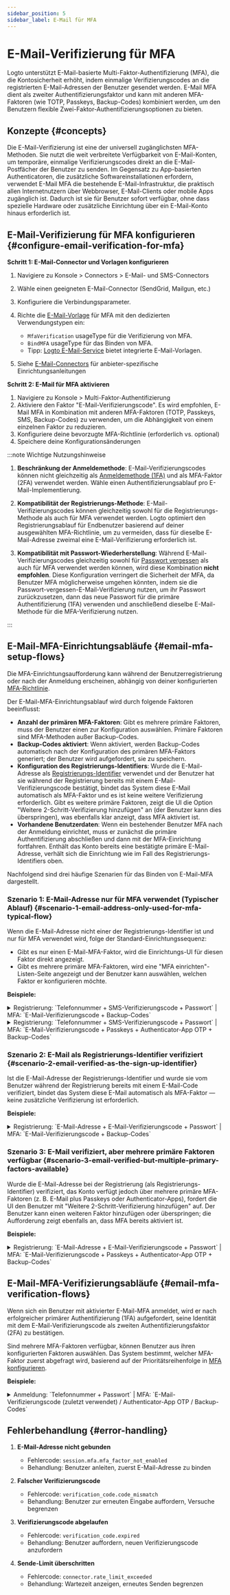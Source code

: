 ```yaml
---
sidebar_position: 5
sidebar_label: E-Mail für MFA
---
```


# E-Mail-Verifizierung für MFA

Logto unterstützt E-Mail-basierte Multi-Faktor-Authentifizierung (MFA), die die Kontosicherheit erhöht, indem einmalige Verifizierungscodes an die registrierten E-Mail-Adressen der Benutzer gesendet werden. E-Mail MFA dient als zweiter Authentifizierungsfaktor und kann mit anderen MFA-Faktoren (wie TOTP, Passkeys, Backup-Codes) kombiniert werden, um den Benutzern flexible Zwei-Faktor-Authentifizierungsoptionen zu bieten.

## Konzepte \{#concepts}

Die E-Mail-Verifizierung ist eine der universell zugänglichsten MFA-Methoden. Sie nutzt die weit verbreitete Verfügbarkeit von E-Mail-Konten, um temporäre, einmalige Verifizierungscodes direkt an die E-Mail-Postfächer der Benutzer zu senden. Im Gegensatz zu App-basierten Authenticatoren, die zusätzliche Softwareinstallationen erfordern, verwendet E-Mail MFA die bestehende E-Mail-Infrastruktur, die praktisch allen Internetnutzern über Webbrowser, E-Mail-Clients oder mobile Apps zugänglich ist. Dadurch ist sie für Benutzer sofort verfügbar, ohne dass spezielle Hardware oder zusätzliche Einrichtung über ein E-Mail-Konto hinaus erforderlich ist.

## E-Mail-Verifizierung für MFA konfigurieren \{#configure-email-verification-for-mfa}

**Schritt 1: E-Mail-Connector und Vorlagen konfigurieren**

1. Navigiere zu <CloudLink to="/connectors/passwordless">Konsole > Connectors > E-Mail- und SMS-Connectors</CloudLink>
2. Wähle einen geeigneten E-Mail-Connector (SendGrid, Mailgun, etc.)
3. Konfiguriere die Verbindungsparameter.
4. Richte die [E-Mail-Vorlage](/connectors/email-connectors/email-templates) für MFA mit den dedizierten Verwendungstypen ein:

   - `MfaVerification` usageType für die Verifizierung von MFA.
   - `BindMFA` usageType für das Binden von MFA.
   - Tipp: [Logto E-Mail-Service](/connectors/email-connectors/built-in-email-service) bietet integrierte E-Mail-Vorlagen.

5. Siehe [E-Mail-Connectors](/connectors/email-connectors) für anbieter-spezifische Einrichtungsanleitungen

**Schritt 2: E-Mail für MFA aktivieren**

1. Navigiere zu <CloudLink to="/mfa">Konsole > Multi-Faktor-Authentifizierung</CloudLink>
2. Aktiviere den Faktor "E-Mail-Verifizierungscode". Es wird empfohlen, E-Mail MFA in Kombination mit anderen MFA-Faktoren (TOTP, Passkeys, SMS, Backup-Codes) zu verwenden, um die Abhängigkeit von einem einzelnen Faktor zu reduzieren.
3. Konfiguriere deine bevorzugte MFA-Richtlinie (erforderlich vs. optional)
4. Speichere deine Konfigurationsänderungen

:::note Wichtige Nutzungshinweise

1. **Beschränkung der Anmeldemethode**: E-Mail-Verifizierungscodes können nicht gleichzeitig als [Anmeldemethode (1FA)](/end-user-flows/sign-up-and-sign-in/sign-in) und als MFA-Faktor (2FA) verwendet werden. Wähle einen Authentifizierungsablauf pro E-Mail-Implementierung.

2. **Kompatibilität der Registrierungs-Methode**: E-Mail-Verifizierungscodes können gleichzeitig sowohl für die Registrierungs-Methode als auch für MFA verwendet werden. Logto optimiert den Registrierungsablauf für Endbenutzer basierend auf deiner ausgewählten MFA-Richtlinie, um zu vermeiden, dass für dieselbe E-Mail-Adresse zweimal eine E-Mail-Verifizierung erforderlich ist.

3. **Kompatibilität mit Passwort-Wiederherstellung**: Während E-Mail-Verifizierungscodes gleichzeitig sowohl für [Passwort vergessen](/end-user-flows/sign-up-and-sign-in/reset-password) als auch für MFA verwendet werden können, wird diese Kombination **nicht empfohlen**. Diese Konfiguration verringert die Sicherheit der MFA, da Benutzer MFA möglicherweise umgehen könnten, indem sie die Passwort-vergessen-E-Mail-Verifizierung nutzen, um ihr Passwort zurückzusetzen, dann das neue Passwort für die primäre Authentifizierung (1FA) verwenden und anschließend dieselbe E-Mail-Methode für die MFA-Verifizierung nutzen.

:::

## E-Mail-MFA-Einrichtungsabläufe \{#email-mfa-setup-flows}

Die MFA-Einrichtungsaufforderung kann während der Benutzerregistrierung oder nach der Anmeldung erscheinen, abhängig von deiner konfigurierten [MFA-Richtlinie](/end-user-flows/mfa/configure-mfa#global-mfa-configuration).

Der E-Mail-MFA-Einrichtungsablauf wird durch folgende Faktoren beeinflusst:

- **Anzahl der primären MFA-Faktoren**: Gibt es mehrere primäre Faktoren, muss der Benutzer einen zur Konfiguration auswählen. Primäre Faktoren sind MFA-Methoden außer Backup-Codes.
- **Backup-Codes aktiviert**: Wenn aktiviert, werden Backup-Codes automatisch nach der Konfiguration des primären MFA-Faktors generiert; der Benutzer wird aufgefordert, sie zu speichern.
- **Konfiguration des Registrierungs-Identifiers**: Wurde die E-Mail-Adresse als [Registrierungs-Identifier](/end-user-flows/sign-up-and-sign-in/sign-up#set-up-the-sign-up-identifier) verwendet und der Benutzer hat sie während der Registrierung bereits mit einem E-Mail-Verifizierungscode bestätigt, bindet das System diese E-Mail automatisch als MFA-Faktor und es ist keine weitere Verifizierung erforderlich. Gibt es weitere primäre Faktoren, zeigt die UI die Option "Weitere 2-Schritt-Verifizierung hinzufügen" an (der Benutzer kann dies überspringen), was ebenfalls klar anzeigt, dass MFA aktiviert ist.
- **Vorhandene Benutzerdaten**: Wenn ein bestehender Benutzer MFA nach der Anmeldung einrichtet, muss er zunächst die primäre Authentifizierung abschließen und dann mit der MFA-Einrichtung fortfahren. Enthält das Konto bereits eine bestätigte primäre E-Mail-Adresse, verhält sich die Einrichtung wie im Fall des Registrierungs-Identifiers oben.

Nachfolgend sind drei häufige Szenarien für das Binden von E-Mail-MFA dargestellt.

### Szenario 1: E-Mail-Adresse nur für MFA verwendet (Typischer Ablauf) \{#scenario-1-email-address-only-used-for-mfa-typical-flow}

Wenn die E-Mail-Adresse nicht einer der Registrierungs-Identifier ist und nur für MFA verwendet wird, folge der Standard-Einrichtungssequenz:

- Gibt es nur einen E-Mail-MFA-Faktor, wird die Einrichtungs-UI für diesen Faktor direkt angezeigt.
- Gibt es mehrere primäre MFA-Faktoren, wird eine "MFA einrichten"-Listen-Seite angezeigt und der Benutzer kann auswählen, welchen Faktor er konfigurieren möchte.

**Beispiele:**

<details>
  <summary>
    Registrierung: `Telefonnummer + SMS-Verifizierungscode + Passwort` | MFA:
    `E-Mail-Verifizierungscode + Backup-Codes`
  </summary>
  <img src="/img/assets/email-mfa-setup-scenario-1-1.png" alt="E-Mail-MFA-Einrichtungsablauf 1-1" />
</details>

<details>
  <summary>
    Registrierung: `Telefonnummer + SMS-Verifizierungscode + Passwort` | MFA:
    `E-Mail-Verifizierungscode + Passkeys + Authenticator-App OTP + Backup-Codes`
  </summary>
  <img src="/img/assets/email-mfa-setup-scenario-1-2.png" alt="E-Mail-MFA-Einrichtungsablauf 1-2" />
</details>

### Szenario 2: E-Mail als Registrierungs-Identifier verifiziert \{#scenario-2-email-verified-as-the-sign-up-identifier}

Ist die E-Mail-Adresse der Registrierungs-Identifier und wurde sie vom Benutzer während der Registrierung bereits mit einem E-Mail-Code verifiziert, bindet das System diese E-Mail automatisch als MFA-Faktor — keine zusätzliche Verifizierung ist erforderlich.

**Beispiele:**

<details>
  <summary>
    Registrierung: `E-Mail-Adresse + E-Mail-Verifizierungscode + Passwort` | MFA:
    `E-Mail-Verifizierungscode + Backup-Codes`
  </summary>
  <img src="/img/assets/email-mfa-setup-scenario-2.png" alt="E-Mail-MFA-Einrichtungsablauf 2" />
</details>

### Szenario 3: E-Mail verifiziert, aber mehrere primäre Faktoren verfügbar \{#scenario-3-email-verified-but-multiple-primary-factors-available}

Wurde die E-Mail-Adresse bei der Registrierung (als Registrierungs-Identifier) verifiziert, das Konto verfügt jedoch über mehrere primäre MFA-Faktoren (z. B. E-Mail plus Passkeys oder Authenticator-Apps), fordert die UI den Benutzer mit "Weitere 2-Schritt-Verifizierung hinzufügen" auf. Der Benutzer kann einen weiteren Faktor hinzufügen oder überspringen; die Aufforderung zeigt ebenfalls an, dass MFA bereits aktiviert ist.

**Beispiele:**

<details>
  <summary>
    Registrierung: `E-Mail-Adresse + E-Mail-Verifizierungscode + Passwort` | MFA:
    `E-Mail-Verifizierungscode + Passkeys + Authenticator-App OTP + Backup-Codes`
  </summary>
  <img src="/img/assets/email-mfa-setup-scenario-3.png" alt="E-Mail-MFA-Einrichtungsablauf 3" />
</details>

## E-Mail-MFA-Verifizierungsabläufe \{#email-mfa-verification-flows}

Wenn sich ein Benutzer mit aktivierter E-Mail-MFA anmeldet, wird er nach erfolgreicher primärer Authentifizierung (1FA) aufgefordert, seine Identität mit dem E-Mail-Verifizierungscode als zweiten Authentifizierungsfaktor (2FA) zu bestätigen.

Sind mehrere MFA-Faktoren verfügbar, können Benutzer aus ihren konfigurierten Faktoren auswählen. Das System bestimmt, welcher MFA-Faktor zuerst abgefragt wird, basierend auf der Prioritätsreihenfolge in [MFA konfigurieren](/end-user-flows/mfa/configure-mfa#mfa-verification-flow).

**Beispiele:**

<details>
  <summary>
    Anmeldung: `Telefonnummer + Passwort` | MFA: `E-Mail-Verifizierungscode (zuletzt verwendet) /
    Authenticator-App OTP / Backup-Codes`
  </summary>
  <img src="/img/assets/email-mfa-verification-flow.png" alt="E-Mail-MFA-Verifizierungsablauf" />
</details>

## Fehlerbehandlung \{#error-handling}

1. **E-Mail-Adresse nicht gebunden**

   - Fehlercode: `session.mfa.mfa_factor_not_enabled`
   - Behandlung: Benutzer anleiten, zuerst E-Mail-Adresse zu binden

2. **Falscher Verifizierungscode**

   - Fehlercode: `verification_code.code_mismatch`
   - Behandlung: Benutzer zur erneuten Eingabe auffordern, Versuche begrenzen

3. **Verifizierungscode abgelaufen**

   - Fehlercode: `verification_code.expired`
   - Behandlung: Benutzer auffordern, neuen Verifizierungscode anzufordern

4. **Sende-Limit überschritten**
   - Fehlercode: `connector.rate_limit_exceeded`
   - Behandlung: Wartezeit anzeigen, erneutes Senden begrenzen
